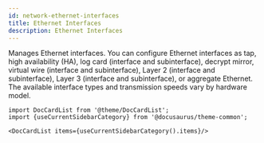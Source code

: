 ```yaml
---
id: network-ethernet-interfaces
title: Ethernet Interfaces
description: Ethernet Interfaces
---
```




Manages Ethernet interfaces. You can configure Ethernet interfaces as tap, high availability (HA), log card
(interface and subinterface), decrypt mirror, virtual wire (interface and subinterface), Layer 2
(interface and subinterface), Layer 3 (interface and subinterface), or aggregate Ethernet. The available
interface types and transmission speeds vary by hardware model.




```mdx-code-block
import DocCardList from '@theme/DocCardList';
import {useCurrentSidebarCategory} from '@docusaurus/theme-common';

<DocCardList items={useCurrentSidebarCategory().items}/>
```
      